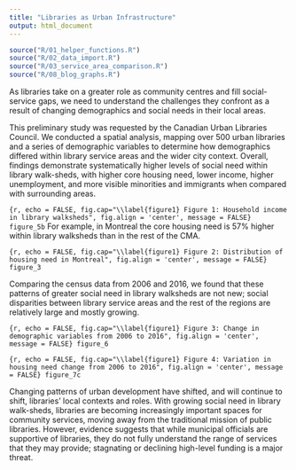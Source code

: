 ```yaml
---
title: "Libraries as Urban Infrastructure"
output: html_document
---
```


```r
source("R/01_helper_functions.R")
source("R/02_data_import.R")
source("R/03_service_area_comparison.R")
source("R/08_blog_graphs.R")
```

As libraries take on a greater role as community centres and fill social-service gaps, we need to understand the challenges they confront as a result of changing demographics and social needs in their local areas.

This preliminary study was requested by the Canadian Urban Libraries Council. We conducted a spatial analysis, mapping over 500 urban libraries and a series of demographic variables to determine how demographics differed within library service areas and the wider city context.
Overall, findings demonstrate systematically higher levels of social need within library walk-sheds, with higher core housing need, lower income, higher unemployment, and more visible minorities and immigrants when compared with surrounding areas.

```{r, echo = FALSE, fig.cap="\\label{figure1} Figure 1: Household income in library walksheds", fig.align = 'center', message = FALSE}
figure_5b
```
For example, in Montreal the core housing need is 57% higher within library walksheds than in the rest of the CMA.

```{r, echo = FALSE, fig.cap="\\label{figure1} Figure 2: Distribution of housing need in Montreal", fig.align = 'center', message = FALSE}
figure_3
```

Comparing the census data from 2006 and 2016, we found that these patterns of greater social need in library walksheds are not new; social disparities between library service areas and the rest of the regions are relatively large and mostly growing. 

```{r, echo = FALSE, fig.cap="\\label{figure1} Figure 3: Change in demographic variables from 2006 to 2016", fig.align = 'center', message = FALSE}
figure_6
```

```{r, echo = FALSE, fig.cap="\\label{figure1} Figure 4: Variation in housing need change from 2006 to 2016", fig.align = 'center', message = FALSE}
figure_7c
```


Changing patterns of urban development have shifted, and will continue to shift, libraries’ local contexts and roles. With growing social need in library walk-sheds, libraries are becoming increasingly important spaces for community services, moving away from the traditional mission of public libraries. However, evidence suggests that while municipal officials are supportive of libraries, they do not fully understand the range of services that they may provide; stagnating or declining high-level funding is a major threat. 
